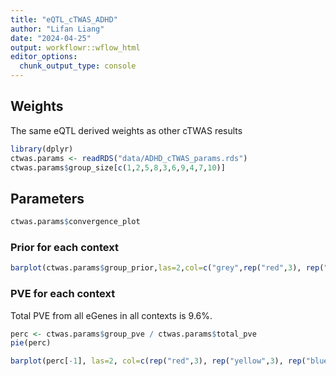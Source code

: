 ```yaml
---
title: "eQTL_cTWAS_ADHD"
author: "Lifan Liang"
date: "2024-04-25"
output: workflowr::wflow_html
editor_options:
  chunk_output_type: console
---
```


## Weights

The same eQTL derived weights as other cTWAS results

```r
library(dplyr)
ctwas.params <- readRDS("data/ADHD_cTWAS_params.rds")
ctwas.params$group_size[c(1,2,5,8,3,6,9,4,7,10)]
```

## Parameters

```r
ctwas.params$convergence_plot
```

### Prior for each context

```r
barplot(ctwas.params$group_prior,las=2,col=c("grey",rep("red",3), rep("green",3), rep("blue",3)))
```

### PVE for each context

Total PVE from all eGenes in all contexts is 9.6%.

```r
perc <- ctwas.params$group_pve / ctwas.params$total_pve
pie(perc)
```

```r
barplot(perc[-1], las=2, col=c(rep("red",3), rep("yellow",3), rep("blue",3)))
```





